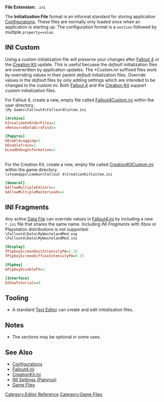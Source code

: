 '''File Extension:''' <code>.ini</code>

The '''Initialization File''' format is an informal standard for storing application [[Configurations]].
These files are normally only loaded once when an application is starting up.
The configuration format is a <code>section</code> followed by multiple <code>property=value</code>.

==INI Custom==
Using a ''custom'' initialization file will preserve your changes after [[Fallout 4]] or the [[Creation Kit]] update.
This is useful becuase the ''default'' initialization files are overwritten by application updates.
The ''*Custom.ini'' suffixed files work by overriding values in their parent ''default'' initialization files.
Override values in the ''default'' files by only adding settings which are intended to be changed to the custom ini.
Both [[Fallout 4]] and the [[Creation Kit]] support ''custom'' initialization files.

For Fallout 4, create a new, empty file called [[Fallout4Custom.ini]] within the user directory.
<BR><code>\My Games\Fallout4\Fallout4Custom.ini</code>
<source lang="ini">
[Archive]
bInvalidateOlderFiles=1
sResourceDataDirsFinal=

[Papyrus]
bEnableLogging=1
bEnableTrace=1
bLoadDebugInformation=1
</source>

<BR>
For the Creation Kit, create a new, empty file called [[CreationKitCustom.ini]] within the game directory.
<BR><code>\steamapps\common\Fallout 4\CreationKitCustom.ini</code>
<source lang="ini">
[General]
bAllowMultipleEditors=1
bAllowMultipleMasterLoads=1
</source>


==INI Fragments==
Any active [[Data File]] can override values in [[Fallout4.ini]] by including a new <code>*.ini</code> file that shares the same name.
Including ''INI Fragments'' with Xbox or Playstation distributions is not supported.
<BR>
<code>\Fallout4\Data\MyWastelandMod.esp</code><BR>
<code>\Fallout4\Data\MyWastelandMod.ini</code>
<source lang="ini">
[Display]
fPipboyScreenEmitIntensityPA=1.25
fPipboyScreenDiffuseIntensityPA=0.15

[Pipboy]
bPipboyDisableFX=1

[Interface]
bShowTutorials=0
</source>

==Tooling==
*A standard [[Text Editor]] can create and edit initialization files.

== Notes ==
* The sections may be optional in some uses.

== See Also ==
*[[Configurations]]
*[[Fallout4.ini]]
*[[CreationKit.ini]]
*[[INI Settings (Papyrus)]]
*[[Game File]]s


[[Category:Editor Reference]]
[[Category:Game Files]]